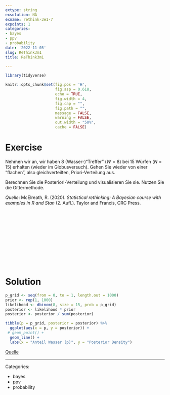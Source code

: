 ```yaml
---
extype: string
exsolution: NA
exname: rethink-3e1-7
expoints: 1
categories:
- bayes
- ppv
- probability
date: '2022-11-05'
slug: ReThink3m1
title: ReThink3m1

---
```




```r
library(tidyverse)
```


```r
knitr::opts_chunk$set(fig.pos = 'H',
                      fig.asp = 0.618,
                      echo = TRUE,
                      fig.width = 4,
                      fig.cap = "", 
                      fig.path = "",
                      message = FALSE,
                      warning = FALSE,
                      out.width = "50%",
                      cache = FALSE)
```








# Exercise


Nehmen wir an, wir haben 8 (Wasser-)"Treffer" ($W=8$) bei 15 Würfen ($N=15$) erhalten (wieder im Globusversuch). Gehen Sie wieder von einer "flachen", also gleichverteilten, Priori-Verteilung aus.

Berechnen Sie die Posteriori-Verteilung und visualisieren Sie sie. Nutzen Sie die Gittermethode.

*Quelle*: McElreath, R. (2020). *Statistical rethinking: A Bayesian course with examples in R and Stan* (2. Aufl.). Taylor and Francis, CRC Press.





</br>
</br>
</br>
</br>
</br>
</br>
</br>
</br>
</br>
</br>

# Solution


```r
p_grid <- seq(from = 0, to = 1, length.out = 1000)
prior <- rep(1, 1000)
likelihood <- dbinom(8, size = 15, prob = p_grid)
posterior <- likelihood * prior
posterior <- posterior / sum(posterior)

tibble(p = p_grid, posterior = posterior) %>%
  ggplot(aes(x = p, y = posterior)) +
 # geom_point() +
  geom_line() +
  labs(x = "Anteil Wasser (p)", y = "Posterior Density")

```





[Quelle](https://sr2-solutions.wjakethompson.com/bayesian-inference.html#chapter-3)




---

Categories: 

- bayes
- ppv
- probability

